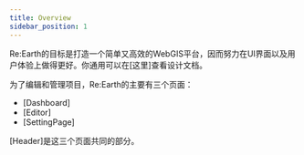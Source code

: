```yaml
---
title: Overview
sidebar_position: 1
---
```


Re:Earth的目标是打造一个简单又高效的WebGIS平台，因而努力在UI界面以及用户体验上做得更好。你通用可以在[这里]查看设计文档。

为了编辑和管理项目，Re:Earth的主要有三个页面：
- [Dashboard]
- [Editor]
- [SettingPage]

[Header]是这三个页面共同的部分。